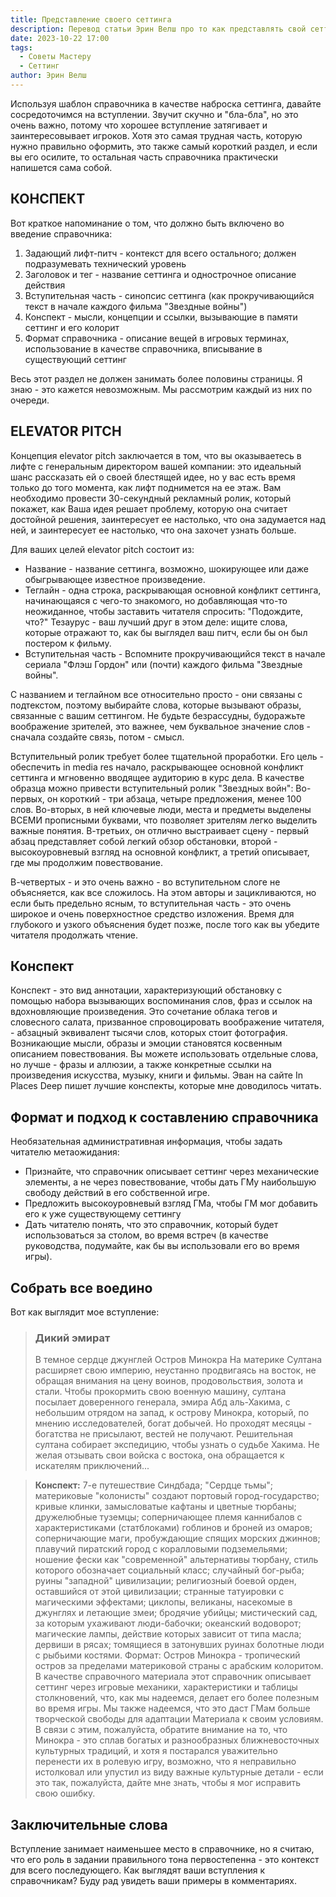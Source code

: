 ```yaml
---
title: Представление своего сеттинга
description: Перевод статьи Эрин Велш про то как представлять свой сеттинг широкой аудитории
date: 2023-10-22 17:00
tags:
  - Советы Мастеру
  - Сеттинг
author: Эрин Велш
---
```


Используя шаблон справочника в качестве наброска сеттинга, давайте сосредоточимся на вступлении. Звучит скучно и "бла-бла", но это очень важно, потому что хорошее вступление затягивает и заинтересовывает игроков. Хотя это самая трудная часть, которую нужно правильно оформить, это также самый короткий раздел, и если вы его осилите, то остальная часть справочника практически напишется сама собой.

## КОНСПЕКТ
Вот краткое напоминание о том, что должно быть включено во введение справочника:
1. Задающий лифт-питч - контекст для всего остального; должен подразумевать технический уровень
2. Заголовок и тег - название сеттинга и однострочное описание действия
3. Вступительная часть - синопсис сеттинга (как прокручивающийся текст в начале каждого фильма "Звездные войны")
4. Конспект - мысли, концепции и ссылки, вызывающие в памяти сеттинг и его колорит
5. Формат справочника - описание вещей в игровых терминах, использование в качестве справочника, вписывание в существующий сеттинг

Весь этот раздел не должен занимать более половины страницы. Я знаю - это кажется невозможным. Мы рассмотрим каждый из них по очереди.

## ELEVATOR PITCH 
Концепция elevator pitch заключается в том, что вы оказываетесь в лифте с генеральным директором вашей компании: это идеальный шанс рассказать ей о своей блестящей идее, но у вас есть время только до того момента, как лифт поднимется на ее этаж. Вам необходимо провести 30-секундный рекламный ролик, который покажет, как Ваша идея решает проблему, которую она считает достойной решения, заинтересует ее настолько, что она задумается над ней, и заинтересует ее настолько, что она захочет узнать больше.

Для ваших целей elevator pitch состоит из:
- Название - название сеттинга, возможно, шокирующее или даже обыгрывающее известное произведение.
- Теглайн - одна строка, раскрывающая основной конфликт сеттинга, начинающаяся с чего-то знакомого, но добавляющая что-то неожиданное, чтобы заставить читателя спросить: "Подождите, что?" Тезаурус - ваш лучший друг в этом деле: ищите слова, которые отражают то, как бы выглядел ваш питч, если бы он был постером к фильму.
- Вступительная часть - Вспомните прокручивающийся текст в начале сериала "Флэш Гордон" или (почти) каждого фильма "Звездные войны".
  
С названием и теглайном все относительно просто - они связаны с подтекстом, поэтому выбирайте слова, которые вызывают образы, связанные с вашим сеттингом. Не будьте безрассудны, будоражьте воображение зрителей, это важнее, чем буквальное значение слов - сначала создайте связь, потом - смысл.

Вступительный ролик требует более тщательной проработки. Его цель - обеспечить in media res начало, раскрывающее основной конфликт сеттинга и мгновенно вводящее аудиторию в курс дела. В качестве образца можно привести вступительный ролик "Звездных войн": Во-первых, он короткий - три абзаца, четыре предложения, менее 100 слов. Во-вторых, в ней ключевые люди, места и предметы выделены ВСЕМИ прописными буквами, что позволяет зрителям легко выделить важные понятия. В-третьих, он отлично выстраивает сцену - первый абзац представляет собой легкий обзор обстановки, второй - высокоуровневый взгляд на основной конфликт, а третий описывает, где мы продолжим повествование.

В-четвертых - и это очень важно - во вступительном слоге не объясняется, как все сложилось. На этом авторы и зацикливаются, но если быть предельно ясным, то вступительная часть - это очень широкое и очень поверхностное средство изложения. Время для глубокого и узкого объяснения будет позже, после того как вы убедите читателя продолжать чтение.

## Конспект

Конспект - это вид аннотации, характеризующий обстановку с помощью набора вызывающих воспоминания слов, фраз и ссылок на вдохновляющие произведения. Это сочетание облака тегов и словесного салата, призванное спровоцировать воображение читателя, - абзацный эквивалент тысячи слов, которых стоит фотография. Возникающие мысли, образы и эмоции становятся косвенным описанием повествования. Вы можете использовать отдельные слова, но лучше - фразы и аллюзии, а также конкретные ссылки на произведения искусства, музыку, книги и фильмы. Эван на сайте In Places Deep пишет лучшие конспекты, которые мне доводилось читать.

## Формат и подход к составлению справочника

Необязательная административная информация, чтобы задать читателю метаожидания:
- Признайте, что справочник описывает сеттинг через механические элементы, а не через повествование, чтобы дать ГМу наибольшую свободу действий в его собственной игре.
- Предложить высокоуровневый взгляд ГМа, чтобы ГМ мог добавить его к уже существующему сеттингу
- Дать читателю понять, что это справочник, который будет использоваться за столом, во время встреч (в качестве руководства, подумайте, как бы вы использовали его во время игры).


## Собрать все воедино
Вот как выглядит мое вступление:

> ### Дикий эмират
> В темное сердце джунглей Остров Минокра
На материке Султана расширяет свою империю, неустанно продвигаясь на восток, не обращая внимания на цену воинов, продовольствия, золота и стали. Чтобы прокормить свою военную машину, султана посылает доверенного генерала, эмира Абд аль-Хакима, с небольшим отрядом на запад, к острову Минокра, который, по мнению исследователей, богат добычей. Но проходят месяцы - богатства не присылают, вестей не получают. Решительная султана собирает экспедицию, чтобы узнать о судьбе Хакима. Не желая отзывать свои войска с востока, она обращается к искателям приключений...

> **Конспект:** 7-е путешествие Синдбада; "Сердце тьмы"; материковые "колонисты" создают портовый город-государство; кривые клинки, замысловатые кафтаны и цветные тюрбаны; дружелюбные туземцы; соперничающее племя каннибалов с характеристиками (статблоками) гоблинов и броней из омаров; соперничающие маги, пробуждающие спящих морских джиннов; плавучий пиратский город с коралловыми подземельями; ношение фески как "современной" альтернативы тюрбану, стиль которого обозначает социальный класс; случайный бог-рыба; руины "западной" цивилизации; религиозный боевой орден, оставшийся от этой цивилизации; странные татуировки с магическими эффектами; циклопы, великаны, насекомые в джунглях и летающие змеи; бродячие убийцы; мистический сад, за которым ухаживают люди-бабочки; океанский водоворот; магические лампы, действие которых зависит от типа масла; дервиши в рясах; томящиеся в затонувших руинах болотные люди с рыбьими костями.
Формат: Остров Минокра - тропический остров за пределами материковой страны с арабским колоритом. В качестве справочного материала этот справочник описывает сеттинг через игровые механики, характеристики и таблицы столкновений, что, как мы надеемся, делает его более полезным во время игры. Мы также надеемся, что это даст ГМам больше творческой свободы для адаптации Материала к своим условиям. В связи с этим, пожалуйста, обратите внимание на то, что Минокра - это сплав богатых и разнообразных ближневосточных культурных традиций, и хотя я постарался уважительно перенести их в ролевую игру, возможно, что я неправильно истолковал или упустил из виду важные культурные детали - если это так, пожалуйста, дайте мне знать, чтобы я мог исправить свою ошибку.

## Заключительные слова

Вступление занимает наименьшее место в справочнике, но я считаю, что его роль в задании правильного тона первостепенна - это контекст для всего последующего. Как выглядят ваши вступления к справочникам? Буду рад увидеть ваши примеры в комментариях.
